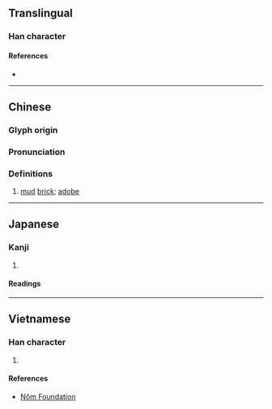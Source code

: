 {{character info/new}}
==Translingual==

===Han character===
{{Han char|rn=32|rad=土|as=13|sn=16|four=57104|canj=JEG|ids=⿱⿰⿱車凵殳土}}

====References====
* {{Han ref|kx=0239.310|dkj=05506|dj=0479.200|hdz=10490.150|uh=58BC|ud=22716|bh=E94F|bd=59727}}

----

==Chinese==
{{zh-forms|s=}}

===Glyph origin===
{{Han etym}}

===Pronunciation===
{{zh-pron
|m=jī
|c=gik1
|mc=y
|oc=y
|cat=
}}

===Definitions===
{{zh-hanzi}}

# {{lb|zh|literary}} [[mud]] [[brick]]; [[adobe]]

----

==Japanese==

===Kanji===
{{ja-kanji|grade=|rs=土13}}

# {{rfdef|ja|sort=土13}}

====Readings====
{{ja-readings|on=[[けき]] (keki), [[きゃく]] (kyaku)|kun=}}

----

==Vietnamese==

===Han character===
{{vi-hantu|cơ|rs=土13}}

# {{rfdef|vi|sort=土13}}

====References====
* [http://nomfoundation.org/common/nom_details.php?codepoint=58bc Nôm Foundation]